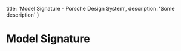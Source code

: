 
  title: 'Model Signature - Porsche Design System',
  description: 'Some description'
}

# Model Signature <ComponentStatus tagName="p-model-signature"></ComponentStatus>

<TableOfContents headings={[]} />

<Configurator tagName="p-model-signature" story={modelSignatureStory} />